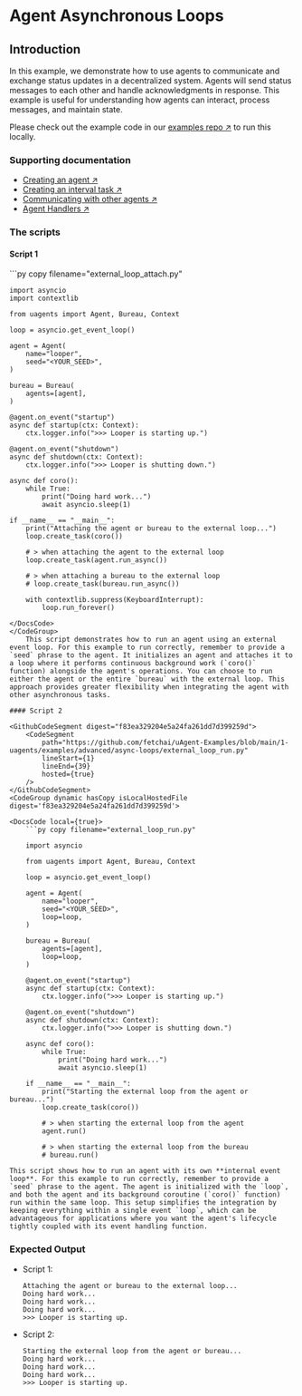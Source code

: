 
# Agent Asynchronous Loops

## Introduction

In this example, we demonstrate how to use agents to communicate and exchange status updates in a decentralized system. Agents will send status messages to each other and handle acknowledgments in response. This example is useful for understanding how agents can interact, process messages, and maintain state.

Please check out the example code in our [examples repo ↗️](https://github.com/fetchai/uAgent-Examples/tree/main/1-uagents/examples/advanced/async-loops) to run this locally.

### Supporting documentation

- [Creating an agent ↗️](/guides/agents/create-a-uagent)
- [Creating an interval task ↗️](/guides/agents/interval-task)
- [Communicating with other agents ↗️](/guides/agents/communicating-with-other-agents)
- [Agent Handlers ↗️](/guides/agents/intermediate/handlers)

### The scripts

#### Script 1

<GithubCodeSegment digest="6f7e6def9faac6be82d2605dc7ceb7d2">
    <CodeSegment
        path="https://github.com/fetchai/uAgent-Examples/blob/main/1-uagents/examples/advanced/async-loops/external_loop_attach.py"
        lineStart={1}
        lineEnd={41}
        hosted={true}
    />
</GithubCodeSegment>
<CodeGroup dynamic hasCopy isLocalHostedFile digest='6f7e6def9faac6be82d2605dc7ceb7d2'>

<DocsCode local={true}>
	```py copy filename="external_loop_attach.py"

	import asyncio
	import contextlib
	 
	from uagents import Agent, Bureau, Context
	 
	loop = asyncio.get_event_loop()
	 
	agent = Agent(
	    name="looper",
	    seed="<YOUR_SEED>",
	)
	 
	bureau = Bureau(
	    agents=[agent],
	)
	 
	@agent.on_event("startup")
	async def startup(ctx: Context):
	    ctx.logger.info(">>> Looper is starting up.")
	 
	@agent.on_event("shutdown")
	async def shutdown(ctx: Context):
	    ctx.logger.info(">>> Looper is shutting down.")
	 
	async def coro():
	    while True:
	        print("Doing hard work...")
	        await asyncio.sleep(1)
	 
	if __name__ == "__main__":
	    print("Attaching the agent or bureau to the external loop...")
	    loop.create_task(coro())
	 
	    # > when attaching the agent to the external loop
	    loop.create_task(agent.run_async())
	 
	    # > when attaching a bureau to the external loop
	    # loop.create_task(bureau.run_async())
	 
	    with contextlib.suppress(KeyboardInterrupt):
	        loop.run_forever()

```
</DocsCode>
</CodeGroup>
    This script demonstrates how to run an agent using an external event loop. For this example to run correctly, remember to provide a `seed` phrase to the agent. It initializes an agent and attaches it to a loop where it performs continuous background work (`coro()` function) alongside the agent's operations. You can choose to run either the agent or the entire `bureau` with the external loop. This approach provides greater flexibility when integrating the agent with other asynchronous tasks.

#### Script 2

<GithubCodeSegment digest="f83ea329204e5a24fa261dd7d399259d">
    <CodeSegment
        path="https://github.com/fetchai/uAgent-Examples/blob/main/1-uagents/examples/advanced/async-loops/external_loop_run.py"
        lineStart={1}
        lineEnd={39}
        hosted={true}
    />
</GithubCodeSegment>
<CodeGroup dynamic hasCopy isLocalHostedFile digest='f83ea329204e5a24fa261dd7d399259d'>

<DocsCode local={true}>
	```py copy filename="external_loop_run.py"

	import asyncio
	 
	from uagents import Agent, Bureau, Context
	 
	loop = asyncio.get_event_loop()
	 
	agent = Agent(
	    name="looper",
	    seed="<YOUR_SEED>",
	    loop=loop,
	)
	 
	bureau = Bureau(
	    agents=[agent],
	    loop=loop,
	)
	 
	@agent.on_event("startup")
	async def startup(ctx: Context):
	    ctx.logger.info(">>> Looper is starting up.")
	 
	@agent.on_event("shutdown")
	async def shutdown(ctx: Context):
	    ctx.logger.info(">>> Looper is shutting down.")
	 
	async def coro():
	    while True:
	        print("Doing hard work...")
	        await asyncio.sleep(1)
	 
	if __name__ == "__main__":
	    print("Starting the external loop from the agent or bureau...")
	    loop.create_task(coro())
	 
	    # > when starting the external loop from the agent
	    agent.run()
	 
	    # > when starting the external loop from the bureau
	    # bureau.run()

```
</DocsCode>

</CodeGroup>

    This script shows how to run an agent with its own **internal event loop**. For this example to run correctly, remember to provide a `seed` phrase to the agent. The agent is initialized with the `loop`, and both the agent and its background coroutine (`coro()` function) run within the same loop. This setup simplifies the integration by keeping everything within a single event `loop`, which can be advantageous for applications where you want the agent's lifecycle tightly coupled with its event handling function.

### Expected Output

- Script 1:

    ```
    Attaching the agent or bureau to the external loop...
    Doing hard work...
    Doing hard work...
    Doing hard work...
    >>> Looper is starting up.
    ```

- Script 2:

    ```
    Starting the external loop from the agent or bureau...
    Doing hard work...
    Doing hard work...
    Doing hard work...
    >>> Looper is starting up.
    ```
